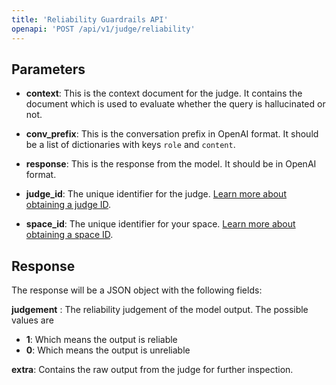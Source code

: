 ```yaml
---
title: 'Reliability Guardrails API'
openapi: 'POST /api/v1/judge/reliability'
---
```

## Parameters

- **context**: This is the context document for the judge. It contains the document which is used to evaluate whether
the query is hallucinated or not.

- **conv_prefix**: This is the conversation prefix in OpenAI format. It should be a list of dictionaries with keys `role` and `content`.

- **response**: This is the response from the model. It should be in OpenAI format.

- **judge_id**: The unique identifier for the judge. [Learn more about obtaining a judge ID](/essentials/get_judge_id).

- **space_id**: The unique identifier for your space. [Learn more about obtaining a space ID](/essentials/get_space_id).

## Response


The response will be a JSON object with the following fields:

**judgement** : The reliability judgement of the model output. The possible values are
 * **1**: Which means the output is reliable
 * **0**: Which means the output is unreliable

**extra**: Contains the raw output from the judge for further inspection.